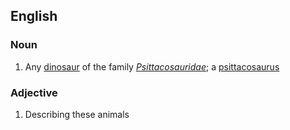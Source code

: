 ==English==

===Noun===
{{en-noun}}

# Any [[dinosaur]] of the family ''[[Psittacosauridae]]''; a [[psittacosaurus]]

===Adjective===
{{en-adj}}

# Describing these animals